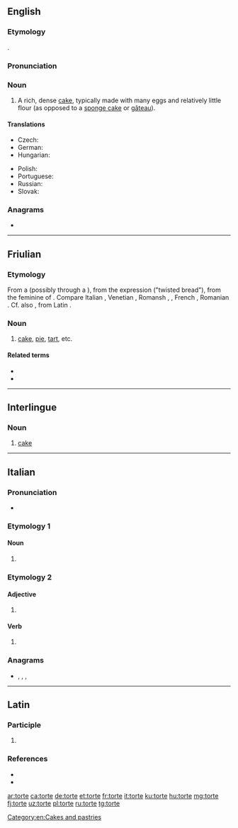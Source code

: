 {{also|Torte|törte|tortë}}
==English==

===Etymology===
{{bor|en|de|Torte}}.

===Pronunciation===
{{rfp|lang=en}}

===Noun===
{{en-noun}}

# A rich, dense [[cake]], typically made with many eggs and relatively little flour (as opposed to a [[sponge cake]] or [[gâteau]]).

====Translations====
{{trans-top|a rich, dense cake}}
* Czech: {{t+|cs|dort|m}}
* German: {{t+|de|torte}}
* Hungarian: {{t+|hu|torta}}
{{trans-mid}}
* Polish: {{t+|pl|tort|m}}
* Portuguese: {{t+|pt|torta}}
* Russian: {{t+|ru|торт|m}}
* Slovak: {{t-needed|sk}}
{{trans-bottom}}

===Anagrams===
* {{l|en|otter}}

[[Category:en:Cakes and pastries]]

----

==Friulian==

===Etymology===
From a {{inh|fur|LL.|torta}} (possibly through a {{der|fur|VL.||*turta}}), from the expression {{m|la|torta}} {{m|la|panis}} ("twisted bread"), from the feminine of {{der|fur|la|tortus}}. Compare Italian {{m|it|torta}}, Venetian {{m|vec|torta}}, Romansh {{m|rm|turta}}, {{m|rm|tuorta}}, French {{m|fr|tourte}}, Romanian {{m|ro|turtă}}. Cf. also {{m|fur|tuart}}, from Latin {{m|la|tortus}}.

===Noun===
{{fur-noun|f|pl=tortis}}

# [[cake]], [[pie]], [[tart]], etc.

====Related terms====
* {{l|fur|tuart}}
* {{l|fur|stuarzi}}

----

==Interlingue==

===Noun===
{{head|ie|noun}}

# [[cake]]

----

==Italian==

===Pronunciation===
* {{rhymes|ɔrte|lang=it}}

===Etymology 1===

====Noun====
{{head|it|noun plural form|g=f-p}}

# {{plural of|torta|lang=it}}

===Etymology 2===

====Adjective====
{{head|it|adjective form}}

# {{feminine plural of|torto|lang=it}}

====Verb====
{{head|it|past participle form}}

# {{feminine plural past participle of|torcere|lang=it|nocat=1}}

===Anagrams===
* {{l|it|retto}}, {{l|it|rotte}}, {{l|it|tetro}}, {{l|it|trote}}

----

==Latin==

===Participle===
{{la-part-form|torte}}

# {{inflection of|tortus||voc|m|s|lang=la}}

===References===
* {{R:L&S}}
* {{R:Gaffiot}}

[[ar:torte]]
[[ca:torte]]
[[de:torte]]
[[et:torte]]
[[fr:torte]]
[[it:torte]]
[[ku:torte]]
[[hu:torte]]
[[mg:torte]]
[[fj:torte]]
[[uz:torte]]
[[pl:torte]]
[[ru:torte]]
[[tg:torte]]